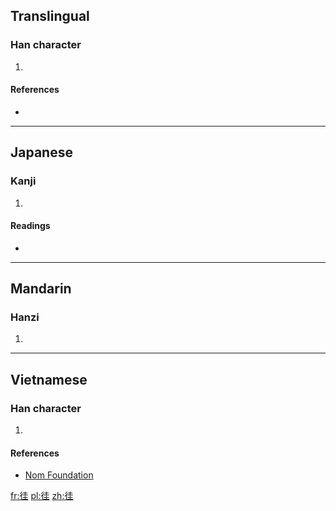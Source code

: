 ==Translingual==

===Han character===
{{Han char|rn=60|rad=彳|as=06|sn=9|four=|canj=竹人土土 (HOGG)|ids=⿰[[彳]][[圭]]}}

# {{defn|Han|sort=彳06}}

====References====
* {{Han ref|kx=0367.010|dkj=10099|dj=0690.010|hdz=20819.010|uh=5F8D|ud=24461}}

----

==Japanese==

===Kanji===
{{ja-kanji|grade=|rs=彳06}}

# {{defn|lang=ja|sort=彳06}}

====Readings====
* {{ja-readings|on=[[あい]] (ai), [[あ]] (a), [[え]] (e)|kun=[[ゆく]] (yuku)}}

----

==Mandarin==

===Hanzi===
{{cmn-hanzi|pin=[[wǎng]] ([[wang3]]), [[wā]] ([[wa1]])|wg=wang<sup>3</sup>, wa<sup>1</sup>}}

# {{defn|lang=cmn|sort=彳06}}

----

==Vietnamese==

===Han character===
{{vi-readings|rs=彳06| hanviet = nhầy}}

# {{defn|lang=vi|sort=彳06}}

====References====
*[http://nomfoundation.org/common/nom_details.php?codepoint=5f8d Nom Foundation]

[[fr:徍]]
[[pl:徍]]
[[zh:徍]]